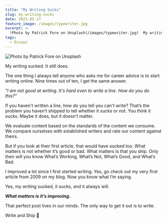 ```yaml
---
title: "My Writing Sucks"
slug: my-writing-sucks
date: 2021-05-17
feature_image: /images/typewriter.jpg
excerpt: >-
  !Photo by Patrick Fore on Unsplash(/images/typewriter.jpg)  My writing sucked. It still does.  The one thing I always tell anyone who asks me for career advice is to start...
tags:
  - Essays
---
```

![Photo by Patrick Fore on Unsplash](/images/typewriter.jpg)

My writing sucked. It still does.

The one thing I always tell anyone who asks me for career advice is to start writing online. Nine times out of ten, I get the same answer.

_"I am not good at writing. It's hard even to write a line. How do you do this?"_

If you haven't written a line, how do you tell you can't write? That’s the problem you haven’t shipped to tell whether it sucks or not. You think it sucks. Maybe it does, but it doesn’t matter.

We evaluate content based on the standards of the content we consume. We compare ourselves with established writers and rate our content against theirs.

But if you look at their first article, that would have sucked too. What matters is not whether it’s good or bad. What matters is that you ship. Only then will you know What’s Working, What’s Not, What’s Good, and What’s Bad.

I improved a lot since I first started writing. Yes, go check out my very first article from 2009 on my blog. Now you know what I’m saying.

Yes, my writing sucked, it sucks, and it always will.

_**What matters is it’s improving.**_

That perfect post lives in our minds. The only way to get it out is to write.

Write and Ship 🚢